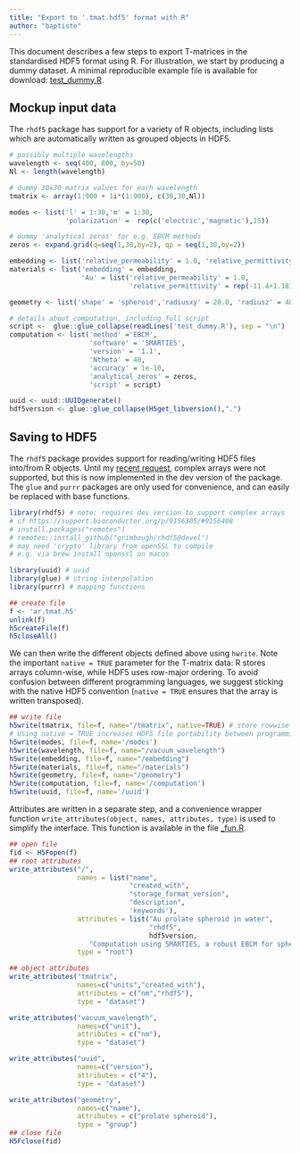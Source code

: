 ```yaml
---
title: "Export to '.tmat.hdf5' format with R"
author: "baptiste"
---
```


This document describes a few steps to export T-matrices in the standardised HDF5 format using R. For illustration, we start by producing a dummy dataset. A minimal reproducible example file is available for download: [test_dummy.R](test_dummy.R).

## Mockup input data

The `rhdf5` package has support for a variety of R objects, including lists which are automatically written as grouped objects in HDF5. 

```.r
# possibly multiple wavelengths
wavelength <- seq(400, 800, by=50)
Nl <- length(wavelength)

# dummy 30x30 matrix values for each wavelength
tmatrix <- array(1:900 + 1i*(1:900), c(30,30,Nl))

modes <- list('l' = 1:30,'m' = 1:30,
              'polarization' =  rep(c('electric','magnetic'),15))

# dummy 'analytical zeros' for e.g. EBCM methods
zeros <- expand.grid(q=seq(1,30,by=2), qp = seq(1,30,by=2))

embedding <- list('relative_permeability' = 1.0, 'relative_permittivity' = 1.33^2)
materials <- list('embedding' = embedding, 
                  'Au' = list('relative_permeability' = 1.0, 
                              'relative_permittivity' = rep(-11.4+1.181i,Nl)))

geometry <- list('shape' = 'spheroid','radiusxy' = 20.0, 'radiusz' = 40.0)

# details about computation, including full script
script <-  glue::glue_collapse(readLines('test_dummy.R'), sep = "\n")
computation <- list('method' ='EBCM',
                    'software' = 'SMARTIES',
                    'version' = '1.1',
                    'Ntheta' = 40, 
                    'accuracy' = 1e-10, 
                    'analytical_zeros' = zeros,
                    'script' = script)

uuid <- uuid::UUIDgenerate()
hdf5version <- glue::glue_collapse(H5get_libversion(),".")
```


## Saving to HDF5

The `rhdf5` package provides support for reading/writing HDF5 files into/from R objects. Until my [recent request](https://support.bioconductor.org/p/9156305/#9156408), complex arrays were not supported, but this is now implemented in the dev version of the package. The `glue` and `purrr` packages are only used for convenience, and can easily be replaced with base functions.

```.r
library(rhdf5) # note: requires dev version to support complex arrays
# cf https://support.bioconductor.org/p/9156305/#9156408
# install.packages("remotes")
# remotes::install_github("grimbough/rhdf5@devel")
# may need 'crypto' library from openSSL to compile
# e.g. via brew install openssl on macos

library(uuid) # uuid
library(glue) # string interpolation
library(purrr) # mapping functions
```



```.r
## create file
f <- 'ar.tmat.h5'
unlink(f)
h5createFile(f)
h5closeAll()
```

We can then write the different objects defined above using `hwrite`. Note the important `native = TRUE` parameter for the T-matrix data: R stores arrays column-wise, while HDF5 uses row-major ordering. To avoid confusion between different programming languages, we suggest sticking with the native HDF5 convention (`native = TRUE` ensures that the array is written transposed).

```.r
## write file
h5write(tmatrix, file=f, name="/tmatrix", native=TRUE) # store rowwise
# Using native = TRUE increases HDF5 file portability between programming languages
h5write(modes, file=f, name='/modes')
h5write(wavelength, file=f, name="/vacuum_wavelength")
h5write(embedding, file=f, name="/embedding")
h5write(materials, file=f, name="/materials")
h5write(geometry, file=f, name="/geometry")
h5write(computation, file=f, name='/computation')
h5write(uuid, file=f, name='/uuid')
```


Attributes are written in a separate step, and a convenience wrapper function `write_attributes(object, names, attributes, type)` is used to simplify the interface. This function is available in the file [_fun.R](_fun.R).

```.r
## open file
fid <- H5Fopen(f)
## root attributes
write_attributes("/",
                 names = list("name",
                              "created_with",
                              "storage_format_version",
                              "description", 
                              'keywords'), 
                 attributes = list("Au prolate spheroid in water",
                                   "rhdf5",
                                   hdf5version,
                    "Computation using SMARTIES, a robust EBCM for spheroids", 'gold, spheroid, ebcm'), 
                 type = "root")

## object attributes
write_attributes("tmatrix",
                 names=c("units","created_with"),
                 attributes = c("nm","rhdf5"), 
                 type = "dataset")

write_attributes("vacuum_wavelength",
                 names=c("unit"), 
                 attributes = c("nm"), 
                 type = "dataset")

write_attributes("uuid",
                 names=c("version"), 
                 attributes = c("4"), 
                 type = "dataset")

write_attributes("geometry",
                 names=c("name"), 
                 attributes = c("prolate spheroid"), 
                 type = "group")
## close file
H5Fclose(fid)
```


